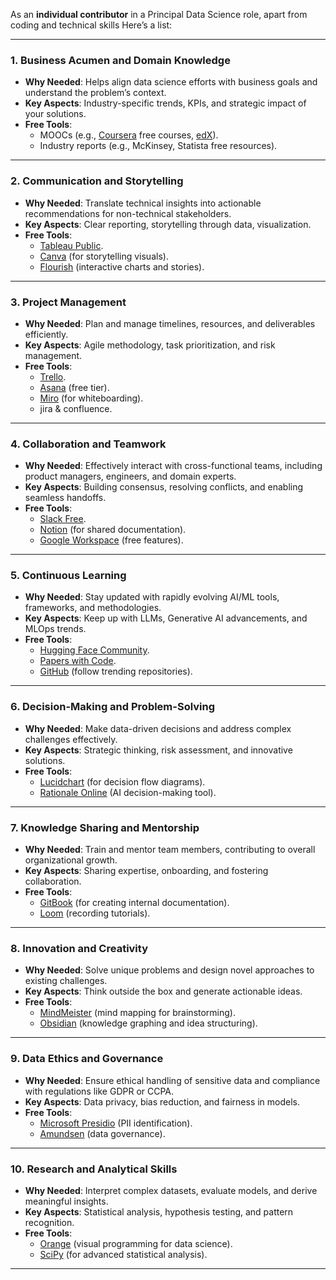 As an **individual contributor** in a Principal Data Science role, apart from coding and technical skills Here's a list:

---

### **1. Business Acumen and Domain Knowledge**
- **Why Needed**: Helps align data science efforts with business goals and understand the problem's context.  
- **Key Aspects**: Industry-specific trends, KPIs, and strategic impact of your solutions.  
- **Free Tools**:  
  - MOOCs (e.g., [Coursera](https://coursera.org) free courses, [edX](https://edx.org)).  
  - Industry reports (e.g., McKinsey, Statista free resources).  

---

### **2. Communication and Storytelling**
- **Why Needed**: Translate technical insights into actionable recommendations for non-technical stakeholders.  
- **Key Aspects**: Clear reporting, storytelling through data, visualization.  
- **Free Tools**:  
  - [Tableau Public](https://public.tableau.com/).  
  - [Canva](https://canva.com) (for storytelling visuals).  
  - [Flourish](https://flourish.studio/) (interactive charts and stories).  

---

### **3. Project Management**
- **Why Needed**: Plan and manage timelines, resources, and deliverables efficiently.  
- **Key Aspects**: Agile methodology, task prioritization, and risk management.  
- **Free Tools**:  
  - [Trello](https://trello.com/).  
  - [Asana](https://asana.com/) (free tier).  
  - [Miro](https://miro.com/) (for whiteboarding).  
  - jira & confluence. 

---

### **4. Collaboration and Teamwork**
- **Why Needed**: Effectively interact with cross-functional teams, including product managers, engineers, and domain experts.  
- **Key Aspects**: Building consensus, resolving conflicts, and enabling seamless handoffs.  
- **Free Tools**:  
  - [Slack Free](https://slack.com/).  
  - [Notion](https://notion.so/) (for shared documentation).  
  - [Google Workspace](https://workspace.google.com/) (free features).  

---

### **5. Continuous Learning**
- **Why Needed**: Stay updated with rapidly evolving AI/ML tools, frameworks, and methodologies.  
- **Key Aspects**: Keep up with LLMs, Generative AI advancements, and MLOps trends.  
- **Free Tools**:  
  - [Hugging Face Community](https://huggingface.co/).  
  - [Papers with Code](https://paperswithcode.com/).  
  - [GitHub](https://github.com/) (follow trending repositories).  

---

### **6. Decision-Making and Problem-Solving**
- **Why Needed**: Make data-driven decisions and address complex challenges effectively.  
- **Key Aspects**: Strategic thinking, risk assessment, and innovative solutions.  
- **Free Tools**:  
  - [Lucidchart](https://lucidchart.com/) (for decision flow diagrams).  
  - [Rationale Online](https://rationale.jina.ai/) (AI decision-making tool).  

---

### **7. Knowledge Sharing and Mentorship**
- **Why Needed**: Train and mentor team members, contributing to overall organizational growth.  
- **Key Aspects**: Sharing expertise, onboarding, and fostering collaboration.  
- **Free Tools**:  
  - [GitBook](https://www.gitbook.com/) (for creating internal documentation).  
  - [Loom](https://www.loom.com/) (recording tutorials).  

---

### **8. Innovation and Creativity**
- **Why Needed**: Solve unique problems and design novel approaches to existing challenges.  
- **Key Aspects**: Think outside the box and generate actionable ideas.  
- **Free Tools**:  
  - [MindMeister](https://www.mindmeister.com/) (mind mapping for brainstorming).  
  - [Obsidian](https://obsidian.md/) (knowledge graphing and idea structuring).  

---

### **9. Data Ethics and Governance**
- **Why Needed**: Ensure ethical handling of sensitive data and compliance with regulations like GDPR or CCPA.  
- **Key Aspects**: Data privacy, bias reduction, and fairness in models.  
- **Free Tools**:  
  - [Microsoft Presidio](https://microsoft.github.io/presidio/) (PII identification).  
  - [Amundsen](https://www.amundsen.io/) (data governance).  

---

### **10. Research and Analytical Skills**
- **Why Needed**: Interpret complex datasets, evaluate models, and derive meaningful insights.  
- **Key Aspects**: Statistical analysis, hypothesis testing, and pattern recognition.  
- **Free Tools**:  
  - [Orange](https://orange.biolab.si/) (visual programming for data science).  
  - [SciPy](https://scipy.org/) (for advanced statistical analysis).  

---


